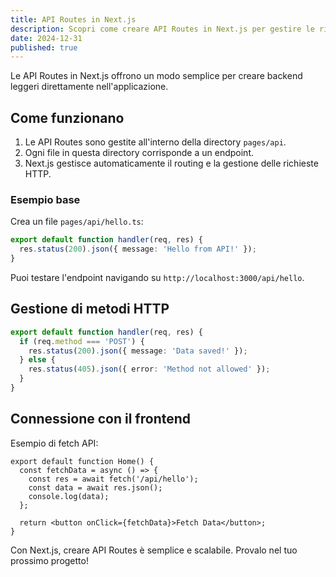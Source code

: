 ```yaml
---
title: API Routes in Next.js
description: Scopri come creare API Routes in Next.js per gestire le richieste HTTP direttamente nell'applicazione.
date: 2024-12-31
published: true
---
```


Le API Routes in Next.js offrono un modo semplice per creare backend leggeri direttamente nell'applicazione.

## Come funzionano

1. Le API Routes sono gestite all'interno della directory `pages/api`.
2. Ogni file in questa directory corrisponde a un endpoint.
3. Next.js gestisce automaticamente il routing e la gestione delle richieste HTTP.

### Esempio base

Crea un file `pages/api/hello.ts`:

```ts
export default function handler(req, res) {
  res.status(200).json({ message: 'Hello from API!' });
}
```

Puoi testare l'endpoint navigando su `http://localhost:3000/api/hello`.

## Gestione di metodi HTTP

```ts
export default function handler(req, res) {
  if (req.method === 'POST') {
    res.status(200).json({ message: 'Data saved!' });
  } else {
    res.status(405).json({ error: 'Method not allowed' });
  }
}
```

## Connessione con il frontend

Esempio di fetch API:

```tsx
export default function Home() {
  const fetchData = async () => {
    const res = await fetch('/api/hello');
    const data = await res.json();
    console.log(data);
  };

  return <button onClick={fetchData}>Fetch Data</button>;
}
```

Con Next.js, creare API Routes è semplice e scalabile. Provalo nel tuo prossimo progetto!
